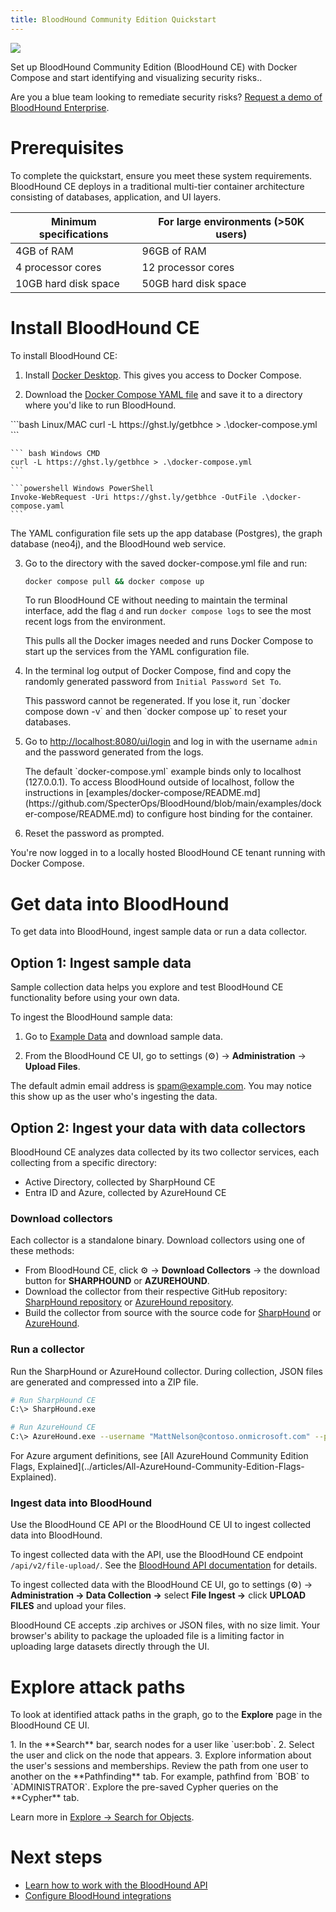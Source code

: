 ```yaml
---
title: BloodHound Community Edition Quickstart
---
```


<Frame>
  <img src="/assets/18246479746331.png"/>
</Frame>

Set up BloodHound Community Edition (BloodHound CE) with Docker Compose and start identifying and visualizing security risks..

<Info> Are you a blue team looking to remediate security risks? [Request a demo of BloodHound Enterprise](https://specterops.io/get-a-demo/).</Info>


# Prerequisites

To complete the quickstart, ensure you meet these system requirements.
BloodHound CE deploys in a traditional multi-tier container architecture consisting of databases, application, and UI layers.

| Minimum specifications | For large environments (>50K users)  |
| -------- | ------------------------------------- |
| 4GB of RAM     | 96GB of RAM                    |
| 4 processor cores     | 12 processor cores                    |
| 10GB hard disk space   | 50GB hard disk space           |


# Install BloodHound CE

To install BloodHound CE:

1. Install [Docker Desktop](https://www.docker.com/products/docker-desktop/). This gives you access to Docker Compose.

2. Download the [Docker Compose YAML file](https://github.com/SpecterOps/BloodHound/blob/main/examples/docker-compose/docker-compose.yml) and save it to a directory where you'd like to run BloodHound.

  <CodeGroup>
    ```bash Linux/MAC
    curl -L https://ghst.ly/getbhce > .\docker-compose.yml
    ```

    ``` bash Windows CMD
    curl -L https://ghst.ly/getbhce > .\docker-compose.yml
    ```

    ```powershell Windows PowerShell
    Invoke-WebRequest -Uri https://ghst.ly/getbhce -OutFile .\docker-compose.yaml
    ```
  </CodeGroup>

  The YAML configuration file sets up the app database (Postgres), the graph database (neo4j), and the BloodHound web service.

3. Go to the directory with the saved docker-compose.yml file and run:
    ```bash
    docker compose pull && docker compose up
    ```

    To run BloodHound CE without needing to maintain the terminal interface, add the flag `d` and run `docker compose logs` to see the most recent logs from the environment.

    This pulls all the Docker images needed and runs Docker Compose to start up the services from the YAML configuration file.

4. In the terminal log output of Docker Compose, find and copy the randomly generated password from `Initial Password Set To`.

    <Warning>
      This password cannot be regenerated. If you lose it, run `docker compose down -v` and then `docker compose up` to reset your databases.
    </Warning>

5. Go to [http://localhost:8080/ui/login](http://localhost:8080/ui/login) and log in with the username `admin` and the password generated from the logs.

    <Note>
      The default `docker-compose.yml` example binds only to localhost (127.0.0.1). To access BloodHound outside of localhost, follow the instructions in [examples/docker-compose/README.md](https://github.com/SpecterOps/BloodHound/blob/main/examples/docker-compose/README.md) to configure host binding for the container.
    </Note>

6. Reset the password as prompted.

You're now logged in to a locally hosted BloodHound CE tenant running with Docker Compose.

# Get data into BloodHound

To get data into BloodHound, ingest sample data or run a data collector.

## Option 1: Ingest sample data

Sample collection data helps you explore and test BloodHound CE functionality before using your own data.

To ingest the BloodHound sample data:

1. Go to [Example Data](https://github.com/SpecterOps/BloodHound/wiki/Example-Data) and download sample data.

2. From the BloodHound CE UI, go to settings (⚙️) → **Administration** → **Upload Files**.

  <Note> The default admin email address is spam@example.com. You may notice this show up as the user who's ingesting the data.</Note>

## Option 2: Ingest your data with data collectors

BloodHound CE analyzes data collected by its two collector services, each collecting from a specific directory:
* Active Directory, collected by SharpHound CE
* Entra ID and Azure, collected by AzureHound CE

### Download collectors

Each collector is a standalone binary. Download collectors using one of these methods:
* From BloodHound CE, click ⚙️ → **Download Collectors** → the download button for **SHARPHOUND** or **AZUREHOUND**.
* Download the collector from their respective GitHub repository: [SharpHound repository](https://github.com/BloodHoundAD/SharpHound/releases) or [AzureHound repository](https://github.com/BloodHoundAD/AzureHound/releases).
* Build the collector from source with the source code for [SharpHound](../articles/SharpHound-Community-Edition) or [AzureHound](../articles/AzureHound-Community-Edition).

### Run a collector
Run the SharpHound or AzureHound collector. During collection, JSON files are generated and compressed into a ZIP file.

<CodeGroup>

```bash Run SharpHound from a domain-joined Windows system
# Run SharpHound CE
C:\> SharpHound.exe
```

```bash Run AzureHound
# Run AzureHound CE
C:\> AzureHound.exe --username "MattNelson@contoso.onmicrosoft.com" --password "MyVeryStrongPassword" --tenant "contoso.onmicrosoft.com" list
```
</CodeGroup>
For Azure argument definitions, see [All AzureHound Community Edition Flags, Explained](../articles/All-AzureHound-Community-Edition-Flags-Explained).

### Ingest data into BloodHound

Use the BloodHound CE API or the BloodHound CE UI to ingest collected data into BloodHound.

To ingest collected data with the API, use the BloodHound CE endpoint `/api/v2/file-upload/`. See the [BloodHound API documentation](../articles/Working-with-the-BloodHound-API) for details.

To ingest collected data with the BloodHound CE UI, go to settings (⚙️) → **Administration → Data Collection →** select **File Ingest →** click **UPLOAD FILES** and upload your files.

BloodHound CE accepts .zip archives or JSON files, with no size limit. Your browser's ability to package the uploaded file is a limiting factor in uploading large datasets directly through the UI.

# Explore attack paths

To look at identified attack paths in the graph, go to the **Explore** page in the BloodHound CE UI.

<Steps>
 <Step title="Search for a user">
   1. In the **Search** bar, search nodes for a user like `user:bob`.
   2. Select the user and click on the node that appears.
   3. Explore information about the user's sessions and memberships.
 </Step>

 <Step title="Pathfind">
   Review the path from one user to another on the **Pathfinding** tab. For example, pathfind from `BOB` to `ADMINISTRATOR`.
 </Step>

 <Step title="Explore Cypher queries">
   Explore the pre-saved Cypher queries on the **Cypher** tab.
 </Step>
</Steps>

Learn more in [Explore → Search for Objects](../articles/Explore-Search-for-Objects).

# Next steps
* [Learn how to work with the BloodHound API](../articles/Working-with-the-BloodHound-API)
* [Configure BloodHound integrations](../articles/Overview-of-BloodHound-Integrations)
